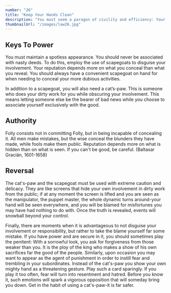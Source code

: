 ```yaml
---
number: "26"
title: "Keep Your Hands Clean"
description: "You must seem a paragon of civility and efficiency: Your hands are never soiled by mistakes and nasty deeds. Maintain such a spotless appearance by using others as scapegoats and cat's-paws to disguise your involvement."
thumbnailUrl: "/images/law26.jpg"
---
```


## Keys To Power

You must maintain a spotless appearance. You should never be associated with nasty deeds. To do this, employ the use of scapegoats to disguise your involvement. Your reputation depends more on what you conceal than what you reveal. You should always have a convenient scapegoat on hand for when needing to conceal your more dubious activities.

In addition to a scapegoat, you will also need a cat’s-paw. This is someone who does your dirty work for you while obscuring your involvement. This means letting someone else be the bearer of bad news while you choose to associate yourself exclusively with the good.

## Authority

Folly consists not in committing Folly, but in being incapable of concealing it. All men make mistakes, but the wise conceal the blunders they have made, while fools make them public. Reputation depends more on what is hidden than on what is seen. If you can't be good, be careful. (Baltasar Graciän, 1601-1658)

## Reversal

The cat's-paw and the scapegoat must be used with extreme caution and delicacy. They are like screens that hide your own involvement in dirty work from the public; if at any moment the screen is lifted and you are seen as the manipulator, the puppet master, the whole dynamic turns around-your hand will be seen everywhere, and you will be blamed for misfortunes you may have had nothing to do with. Once the truth is revealed, events will snowball beyond your control.

Finally, there are moments when it is advantageous to not disguise your involvement or responsibility, but rather to take the blame yourself far some mistake. If you have power and are secure in it, you should sometimes play the penitent: With a sorrowful look, you ask for forgiveness from those weaker than you. It is the ploy of the king who makes a show of his own sacrifices far the good of the people. Similarly, upon occasion you may want to appear as the agent of punishment in order to instill fear and trembling in your subordinates. Instead of the cat's-paw you show your own mighty hand as a threatening gesture. Play such a card sparingly. If you play it too often, fear will turn into resentment and hatred. Before you know it, such emotions will spark a vigorous opposition that will someday bring you down. Get in the habit of using a cat's-paw-it is far safer.

